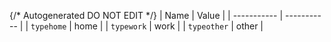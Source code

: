{/* Autogenerated DO NOT EDIT  */}
| Name        | Value       |
| ----------- | ----------- |
| `typehome`  | home        |
| `typework`  | work        |
| `typeother` | other       |